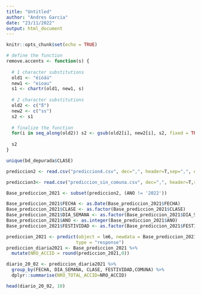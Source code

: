 ```yaml
---
title: "Untitled"
author: "Andres Garcia"
date: "23/11/2022"
output: html_document
---
```




```r
knitr::opts_chunk$set(echo = TRUE)
```

```r
# define the function
remove.accents <- function(s) {
  
  # 1 character substitutions
  old1 <- "éíóáú"
  new1 <- "eioau"
  s1 <- chartr(old1, new1, s)
  
  # 2 character substitutions 
  old2 <- c("ß")
  new2 <- c("ss")
  s2 <- s1
  
  # finalize the function
  for(i in seq_along(old2)) s2 <- gsub(old2[i], new2[i], s2, fixed = TRUE)
  
  s2
}
```


```r
unique(bd_depurada$CLASE)
```


```r
prediccion2 <- read.csv("prediccion4.csv", dec=",", header=T,sep=",", encoding = "UTF-8")
```
```r
prediccion3<- read.csv("prediccion_sin_comuna.csv", dec=",", header=T,sep=",", encoding = "UTF-8")
```


```r
Base_prediccion_2021 <- subset(prediccion2, (ANO != '2022'))

Base_prediccion_2021$FECHA <- as.Date(Base_prediccion_2021$FECHA)
Base_prediccion_2021$CLASE <- as.factor(Base_prediccion_2021$CLASE)
Base_prediccion_2021$DIA_SEMANA <- as.factor(Base_prediccion_2021$DIA_SEMANA)
Base_prediccion_2021$ANO <- as.integer(Base_prediccion_2021$ANO)
Base_prediccion_2021$FESTIVIDAD <- as.factor(Base_prediccion_2021$FESTIVIDAD)

prediccion_2021 <- predict(object = lm6, newdata = Base_prediccion_2021,
                          type = "response")
prediccion_diaria2021 <- Base_prediccion_2021 %>% 
  mutate(NRO_ACCID = round(prediccion_2021,0))

diario_20_02 <- prediccion_diaria2021 %>%
  group_by(FECHA, DIA_SEMANA, CLASE, FESTIVIDAD,COMUNA) %>%
  dplyr::summarise(NRO_TOTAL_ACCID=NRO_ACCID)

head(diario_20_02, 10)
```
